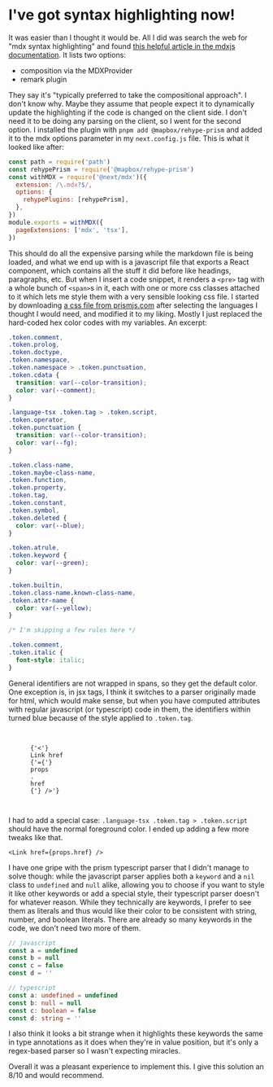 # I've got syntax highlighting now!

It was easier than I thought it would be. All I did was search the web for "mdx
syntax highlighting" and found [this helpful article in the mdxjs
documentation](https://mdxjs.com/guides/syntax-highlighting).
It lists two options:
 - composition via the MDXProvider
 - remark plugin

They say it's "typically preferred to take the compositional approach". I don't
know why. Maybe they assume that people expect it to dynamically update the
highlighting if the code is changed on the client side. I don't need it to be
doing any parsing on the client, so I went for the second option. I installed
the plugin with `pnpm add @mapbox/rehype-prism` and added it to the mdx options
parameter in my `next.config.js` file. This is what it looked like after:

```javascript
const path = require('path')
const rehypePrism = require('@mapbox/rehype-prism')
const withMDX = require('@next/mdx')({
  extension: /\.mdx?$/,
  options: {
    rehypePlugins: [rehypePrism],
  },
})
module.exports = withMDX({
  pageExtensions: ['mdx', 'tsx'],
})
```

This should do all the expensive parsing while the markdown file is being
loaded, and what we end up with is a javascript file that exports a React
component, which contains all the stuff it did before like headings,
paragraphs, etc. But when I insert a code snippet, it renders a `<pre>` tag
with a whole bunch of `<span>`s in it, each with one or more css classes
attached to it which lets me style them with a very sensible looking css file.
I started by downloading [a css file from
prismjs.com](https://prismjs.com/download.html) after selecting the languages I
thought I would need, and modified it to my liking. Mostly I just replaced the
hard-coded hex color codes with my variables. An excerpt:

```css
.token.comment,
.token.prolog,
.token.doctype,
.token.namespace,
.token.namespace > .token.punctuation,
.token.cdata {
  transition: var(--color-transition);
  color: var(--comment);
}

.language-tsx .token.tag > .token.script,
.token.operator,
.token.punctuation {
  transition: var(--color-transition);
  color: var(--fg);
}

.token.class-name,
.token.maybe-class-name,
.token.function,
.token.property,
.token.tag,
.token.constant,
.token.symbol,
.token.deleted {
  color: var(--blue);
}

.token.atrule,
.token.keyword {
  color: var(--green);
}

.token.builtin,
.token.class-name.known-class-name,
.token.attr-name {
  color: var(--yellow);
}

/* I'm skipping a few rules here */

.token.comment,
.token.italic {
  font-style: italic;
}
```

General identifiers are not wrapped in spans, so they get the default color.
One exception is, in jsx tags, I think it switches to a parser originally made
for html, which would make sense, but when you have computed attributes with
regular javascript (or typescript) code in them, the identifiers within turned
blue because of the style applied to `.token.tag`.

<pre>
  <code>
    <span className="token tag">
      <span className="token punctuation">{'<'}</span>
      Link <span className="token attr-name">href</span>
      <span className="token punctuation">{'={'}</span>
      props
      <span className="token punctuation">.</span>
      href
      <span className="token punctuation">{'} />'}</span>
    </span>
  </code>
</pre>

I had to add a special case:
`.language-tsx .token.tag > .token.script` should have the normal foreground
color. I ended up adding a few more tweaks like that.

```tsx
<Link href={props.href} />
```

I have one gripe with the prism typescript parser that I didn't manage to solve
though: while the javascript parser applies both a `keyword` and a `nil` class
to `undefined` and `null` alike, allowing you to choose if you want to style it
like other keywords or add a special style, their typescript parser doesn't for
whatever reason. While they technically are keywords, I prefer to see them as
literals and thus would like their color to be consistent with string, number,
and boolean literals. There are already so many keywords in the code, we don't
need two more of them.

```javascript
// javascript
const a = undefined
const b = null
const c = false
const d = ''
```

```typescript
// typescript
const a: undefined = undefined
const b: null = null
const c: boolean = false
const d: string = ''
```

I also think it looks a bit strange when it highlights these keywords the same
in type annotations as it does when they're in value position, but it's only a
regex-based parser so I wasn't expecting miracles.

Overall it was a pleasant experience to implement this. I give this solution an
8/10 and would recommend.
